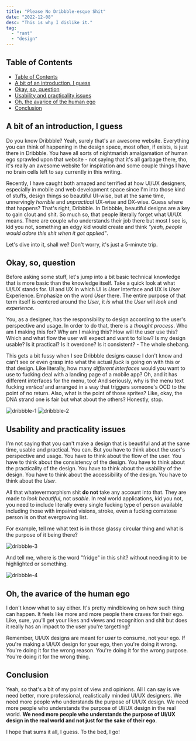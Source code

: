 ```yaml
---
title: "Please No Dribbble-esque Shit"
date: "2022-12-08"
desc: "This is why I dislike it."
tag:
  - "rant"
  - "design"
---
```


## Table of Contents

- [Table of Contents](#table-of-contents)
- [A bit of an introduction, I guess](#a-bit-of-an-introduction-i-guess)
- [Okay, so, question](#okay-so-question)
- [Usability and practicality issues](#usability-and-practicality-issues)
- [Oh, the avarice of the human ego](#oh-the-avarice-of-the-human-ego)
- [Conclusion](#conclusion)

## A bit of an introduction, I guess

Do you know Dribbble? Yeah, surely that's an awesome website. Everything you can think of happening in the design space, most often, if exists, is just there in Dribbble. You have all sorts of nightmarish amalgamation of human ego sprawled upon that website - not saying that it's all garbage there, tho, it's really an awesome website for inspiration and some couple things I have no brain cells left to say currently in this writing.

Recently, I have caught both amazed and terrified at how UI/UX designers, especially in mobile and web development space since I'm into those kind of stuffs, design things so beautiful UI-wise, but at the same time, unnervingly _horrible_ and _unpractical_ UX-wise and DX-wise. Guess where that happens? That's right, Dribbble. In Dribbble, beautiful designs are a key to gain clout and shit. So much so, that people literally forget what UI/UX means. There are couple who understands their job there but most I see is, kid you not, something an edgy kid would create and think _"yeah, people would adore this shit when it got applied"_.

Let's dive into it, shall we? Don't worry, it's just a 5-minute trip.

## Okay, so, question

Before asking some stuff, let's jump into a bit basic technical knowledge that is more basic than the knowledge itself. Take a quick look at what UI/UX stands for. UI and UX in which UI is _User_ Interface and UX is _User_ Experience. Emphasize on the word _User_ there. The entire purpose of that term itself is centered around the _User_, it _is_ what the _User_ will _look_ and _experience_.

You, as a designer, has the responsibility to design according to the user's perspective and usage. In order to do that, there is a _thought process_. Who am I making this for? Why am I making this? How will the user use this? Which and what flow the user will expect and want to follow? Is my design usable? Is it practical? Is it overdone? Is it consistent? - The whole shebang.

This gets a bit fussy when I see Dribbble designs cause I don't know and can't see or even grasp into what the actual _fuck_ is going on with this or that design. Like literally, how many _different interfaces_ would you want to use to fucking deal with a landing page of a mobile app? Oh, and it has different interfaces for the menu, too! And seriously, why is the menu text fucking _vertical_ and arranged in a way that triggers someone's OCD to the point of no return. Also, what is the point of those sprites? Like, okay, the DNA strand one is fair but what about the others? Honestly, stop.

<div className="w-full grid grid-cols-1 lg:grid-cols-2 gap-3 my-0 items-center justify-center">
  <img className="w-full h-auto" alt="dribbble-1" src="/others/dribbble-1.webp" />
  <img className="w-full h-auto" alt="dribbble-2" src="/others/dribbble-2.webp" />
</div>

## Usability and practicality issues

I'm not saying that you can't make a design that is beautiful and at the same time, usable and practical. You can. But you have to think about the user's perspective and usage. You have to think about the flow of the user. You have to think about the consistency of the design. You have to think about the practicality of the design. You have to think about the usability of the design. You have to think about the accessibility of the design. You have to think about the _User_.

All that whatevermorphism shit **do not** take any account into that. They are made to _look beautiful_, not _usable_. In real world applications, kid you not, you need to include literally every single fucking type of person available including those with impaired visions, stroke, even a fucking comatose person is on that evergrowing list.

For example, tell me what text is in those glassy circular thing and what is the purpose of it being there?

<img className="w-full h-auto" alt="dribbble-3" src="/others/dribbble-3.webp" />

And tell me, where is the word "fridge" in this shit? without needing it to be highlighted or something.

<img className="w-full h-auto" alt="dribbble-4" src="/others/dribbble-4.webp" />

## Oh, the avarice of the human ego

I don't know what to say either. It's pretty mindblowing on how such thing can happen. It feels like more and more people there craves for their ego. Like, sure, you'll get your likes and views and recognition and shit but does it really has an impact to the user you're targetting?

Remember, UI/UX designs are meant for _user_ to consume, not your ego. If you're making a UI/UX design for your ego, then you're doing it wrong. You're doing it for the wrong reason. You're doing it for the wrong purpose. You're doing it for the wrong thing.

## Conclusion

Yeah, so that's a bit of my point of view and opinions. All I can say is we need better, more professional, realistically minded UI/UX designers. We need more people who understands the purpose of UI/UX design. We need more people who understands the purpose of UI/UX design in the real world. **We need more people who understands the purpose of UI/UX design in the real world and not just for the sake of their ego**.

I hope that sums it all, I guess. To the bed, I go!
